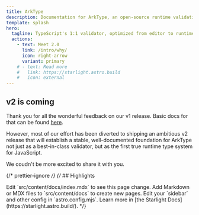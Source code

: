 ```yaml
---
title: ArkType
description: Documentation for ArkType, an open-source runtime validation library for TypeScript
template: splash
hero:
  tagline: TypeScript's 1:1 validator, optimized from editor to runtime
  actions:
    - text: Meet 2.0
      link: /intro/why/
      icon: right-arrow
      variant: primary
    # - text: Read more
    #   link: https://starlight.astro.build
    #   icon: external
---
```



<div class="not-content">
	<HeroContents client:only="react" />
</div>

## v2 is coming

Thank you for all the wonderful feedback on our v1 release. Basic docs for that can be found [here]().

However, most of our effort has been diverted to shipping an ambitious v2 release that will establish a stable, well-documented foundation for ArkType not just as a best-in-class validator, but as the first true runtime type system for JavaScript.

We coudn't be more excited to share it with you.

{/* prettier-ignore */}
{/* ## Highlights

<CardGrid stagger>
	<Card title="Update content" icon="pencil">
		Edit `src/content/docs/index.mdx` to see this page change.
	</Card>
	<Card title="Add new content" icon="add-document">
		Add Markdown or MDX files to `src/content/docs` to create new pages.
	</Card>
	<Card title="Configure your site" icon="setting">
		Edit your `sidebar` and other config in `astro.config.mjs`.
	</Card>
	<Card title="Read the docs" icon="open-book">
		Learn more in [the Starlight Docs](https://starlight.astro.build/).
	</Card>
</CardGrid> */}
